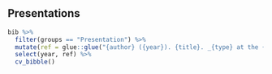 
<br>

## Presentations

```r

bib %>% 
  filter(groups == "Presentation") %>% 
  mutate(ref = glue::glue("{author} ({year}). {title}. _{type} at the {shorttitle}, {address}_.<br><br>")) %>% 
  select(year, ref) %>% 
  cv_bibble()
  
```